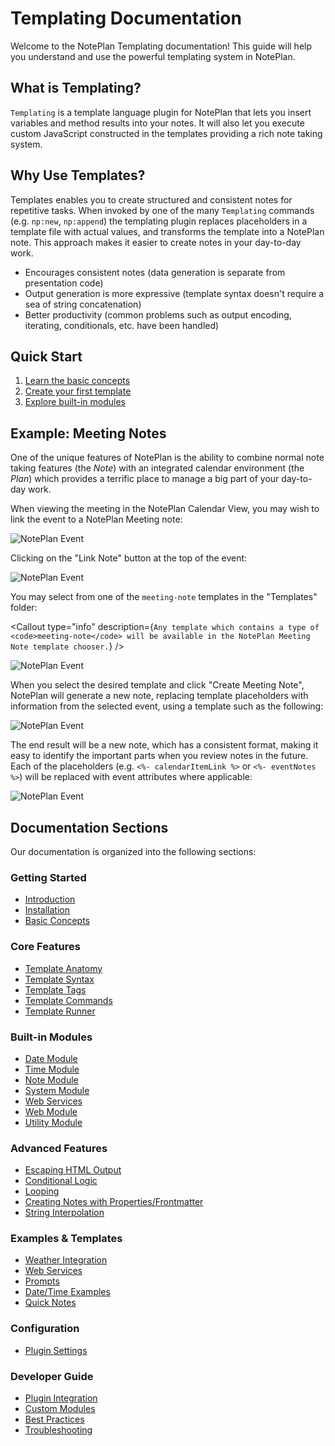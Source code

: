 
# Templating Documentation

Welcome to the NotePlan Templating documentation! This guide will help you understand and use the powerful templating system in NotePlan.

<Callout
  type="info"
  title="TIP"
  description="If you haven't yet read the <a href='https://help.noteplan.co/article/136-templates' target='_blank' rel='noopener noreferrer'>Introduction to Templates</a>, please start there before coming here to dive deeper into the templating system."
/>

## What is Templating?

`Templating` is a template language plugin for NotePlan that lets you insert variables and method results into your notes. It will also let you execute custom JavaScript constructed in the templates providing a rich note taking system.

## Why Use Templates?

Templates enables you to create structured and consistent notes for repetitive tasks. When invoked by one of the many `Templating` commands (e.g. `np:new`, `np:append`) the templating plugin replaces placeholders in a template file with actual values, and transforms the template into a NotePlan note. This approach makes it easier to create notes in your day-to-day work.

- Encourages consistent notes (data generation is separate from presentation code)
- Output generation is more expressive (template syntax doesn't require a sea of string concatenation)
- Better productivity (common problems such as output encoding, iterating, conditionals, etc. have been handled)

## Quick Start

1. [Learn the basic concepts](/templating-terminology)
2. [Create your first template](/core-features/templating-anatomy)
3. [Explore built-in modules](/built-in-modules/templating-modules-date)

## Example: Meeting Notes

One of the unique features of NotePlan is the ability to combine normal note taking features (the _Note_) with an integrated calendar environment (the _Plan_) which provides a terrific place to manage a big part of your day-to-day work.

When viewing the meeting in the NotePlan Calendar View, you may wish to link the event to a NotePlan Meeting note:

<img src={noteplanevent.src} alt="NotePlan Event" />

Clicking on the "Link Note" button at the top of the event:

<img src={linknote.src} alt="NotePlan Event" />

You may select from one of the `meeting-note` templates in the "Templates" folder:

<Callout
  type="info"
  description={`
Any template which contains a type of <code>meeting-note</code> will be available in the NotePlan Meeting Note template chooser.
  `}
/>

<img src={choosetemplate.src} alt="NotePlan Event" />

When you select the desired template and click "Create Meeting Note", NotePlan will generate a new note, replacing template placeholders with information from the selected event, using a template such as the following:

<img src={meetingnotetemplate.src} alt="NotePlan Event" />

The end result will be a new note, which has a consistent format, making it easy to identify the important parts when you review notes in the future. Each of the placeholders (e.g. `<%- calendarItemLink %>` or `<%- eventNotes %>`) will be replaced with event attributes where applicable:

<img src={meetingnote.src} alt="NotePlan Event" />

## Documentation Sections

Our documentation is organized into the following sections:

### Getting Started

- [Introduction](/getting-started/templating-intro)
- [Installation](/getting-started/templating-installation)
- [Basic Concepts](/templating-terminology)

### Core Features

- [Template Anatomy](/core-features/templating-anatomy)
- [Template Syntax](/core-features/templating-syntax)
- [Template Tags](/core-features/templating-tags)
- [Template Commands](/core-features/templating-commands)
- [Template Runner](/advanced-features/templating-templateRunner)

### Built-in Modules

- [Date Module](/built-in-modules/templating-modules-date)
- [Time Module](/built-in-modules/templating-modules-time)
- [Note Module](/built-in-modules/templating-modules-note)
- [System Module](/built-in-modules/templating-modules-system)
- [Web Services](/built-in-modules/templating-modules-web-services)
- [Web Module](/built-in-modules/templating-modules-web)
- [Utility Module](/built-in-modules/templating-modules-utility)

### Advanced Features
- [Escaping HTML Output](/templating-miscellaneous)
- [Conditional Logic](/advanced-features/templating-examples-conditional)
- [Looping](/advanced-features/templating-examples-looping)
- [Creating Notes with Properties/Frontmatter](/advanced-features/templating-examples-frontmatter)
- [String Interpolation](/advanced-features/templating-examples-string-interpolation)

### Examples & Templates

- [Weather Integration](/examples-templates/templating-examples-js-weather)
- [Web Services](/examples-templates/templating-examples-web)
- [Prompts](/examples-templates/templating-examples-prompt)
- [Date/Time Examples](/examples-templates/templating-examples-datetime)
- [Quick Notes](/examples-templates/templating-quicknotes)

### Configuration

- [Plugin Settings](/configuration/templating-settings)

### Developer Guide

- [Plugin Integration](/developer-guide/plugin-integration)
- [Custom Modules](/developer-guide/custom-modules)
- [Best Practices](/developer-guide/best-practices)
- [Troubleshooting](/developer-guide/troubleshooting)
